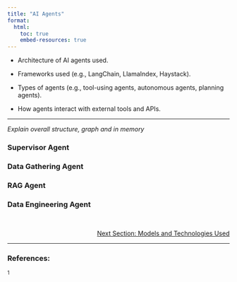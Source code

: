 ```yaml
---
title: "AI Agents"
format:
  html:
    toc: true
    embed-resources: true
---
```


- Architecture of AI agents used.

- Frameworks used (e.g., LangChain, LlamaIndex, Haystack).

- Types of agents (e.g., tool-using agents, autonomous agents, planning agents).

- How agents interact with external tools and APIs.

---

*Explain overall structure, graph and in memory*

### Supervisor Agent

### Data Gathering Agent

### RAG Agent

### Data Engineering Agent




<br>
<!-- Reference to next section -->
<div style="text-align: right; font-size: 14px;">
  <a href="2_data.html">Next Section: Models and Technologies Used</a>
</div>

---

### References:

${^1}$ 